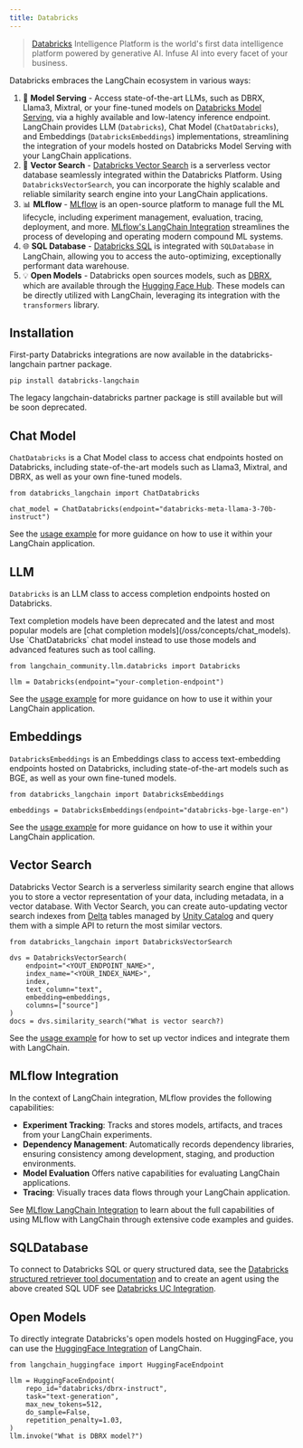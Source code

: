 ```yaml
---
title: Databricks
---
```


> [Databricks](https://www.databricks.com/) Intelligence Platform is the world's first data intelligence platform powered by generative AI. Infuse AI into every facet of your business.

Databricks embraces the LangChain ecosystem in various ways:

1. 🚀 **Model Serving** - Access state-of-the-art LLMs, such as DBRX, Llama3, Mixtral, or your fine-tuned models on [Databricks Model Serving](https://www.databricks.com/product/model-serving), via a highly available and low-latency inference endpoint. LangChain provides LLM (`Databricks`), Chat Model (`ChatDatabricks`), and Embeddings (`DatabricksEmbeddings`) implementations, streamlining the integration of your models hosted on Databricks Model Serving with your LangChain applications.
2. 📃 **Vector Search** - [Databricks Vector Search](https://www.databricks.com/product/machine-learning/vector-search) is a serverless vector database seamlessly integrated within the Databricks Platform. Using `DatabricksVectorSearch`, you can incorporate the highly scalable and reliable similarity search engine into your LangChain applications.
3. 📊 **MLflow** - [MLflow](https://mlflow.org/) is an open-source platform to manage full the ML lifecycle, including experiment management, evaluation, tracing, deployment, and more. [MLflow's LangChain Integration](/oss/integrations/providers/mlflow_tracking) streamlines the process of developing and operating modern compound ML systems.
4. 🌐 **SQL Database** - [Databricks SQL](https://www.databricks.com/product/databricks-sql) is integrated with `SQLDatabase` in LangChain, allowing you to access the auto-optimizing, exceptionally performant data warehouse.
5. 💡 **Open Models** - Databricks open sources models, such as [DBRX](https://www.databricks.com/blog/introducing-dbrx-new-state-art-open-llm), which are available through the [Hugging Face Hub](https://huggingface.co/databricks/dbrx-instruct). These models can be directly utilized with LangChain, leveraging its integration with the `transformers` library.

Installation
------------

First-party Databricks integrations are now available in the databricks-langchain partner package.

```
pip install databricks-langchain
```

The legacy langchain-databricks partner package is still available but will be soon deprecated.

Chat Model
----------

`ChatDatabricks` is a Chat Model class to access chat endpoints hosted on Databricks, including state-of-the-art models such as Llama3, Mixtral, and DBRX, as well as your own fine-tuned models.

```
from databricks_langchain import ChatDatabricks

chat_model = ChatDatabricks(endpoint="databricks-meta-llama-3-70b-instruct")
```

See the [usage example](/oss/integrations/chat/databricks) for more guidance on how to use it within your LangChain application.

LLM
---

`Databricks` is an LLM class to access completion endpoints hosted on Databricks.

<Warning>
Text completion models have been deprecated and the latest and most popular models are [chat completion models](/oss/concepts/chat_models). Use `ChatDatabricks` chat model instead to use those models and advanced features such as tool calling.
</Warning>

```
from langchain_community.llm.databricks import Databricks

llm = Databricks(endpoint="your-completion-endpoint")
```

See the [usage example](/oss/integrations/llms/databricks) for more guidance on how to use it within your LangChain application.

Embeddings
----------

`DatabricksEmbeddings` is an Embeddings class to access text-embedding endpoints hosted on Databricks, including state-of-the-art models such as BGE, as well as your own fine-tuned models.

```
from databricks_langchain import DatabricksEmbeddings

embeddings = DatabricksEmbeddings(endpoint="databricks-bge-large-en")
```

See the [usage example](/oss/integrations/text_embedding/databricks) for more guidance on how to use it within your LangChain application.

Vector Search
-------------

Databricks Vector Search is a serverless similarity search engine that allows you to store a vector representation of your data, including metadata, in a vector database. With Vector Search, you can create auto-updating vector search indexes from [Delta](https://docs.databricks.com/en/introduction/delta-comparison.html) tables managed by [Unity Catalog](https://www.databricks.com/product/unity-catalog) and query them with a simple API to return the most similar vectors.

```
from databricks_langchain import DatabricksVectorSearch

dvs = DatabricksVectorSearch(
    endpoint="<YOUT_ENDPOINT_NAME>",
    index_name="<YOUR_INDEX_NAME>",
    index,
    text_column="text",
    embedding=embeddings,
    columns=["source"]
)
docs = dvs.similarity_search("What is vector search?)
```

See the [usage example](/oss/integrations/vectorstores/databricks_vector_search) for how to set up vector indices and integrate them with LangChain.

MLflow Integration
------------------

In the context of LangChain integration, MLflow provides the following capabilities:

- **Experiment Tracking**: Tracks and stores models, artifacts, and traces from your LangChain experiments.
- **Dependency Management**: Automatically records dependency libraries, ensuring consistency among development, staging, and production environments.
- **Model Evaluation** Offers native capabilities for evaluating LangChain applications.
- **Tracing**: Visually traces data flows through your LangChain application.

See [MLflow LangChain Integration](/oss/integrations/providers/mlflow_tracking) to learn about the full capabilities of using MLflow with LangChain through extensive code examples and guides.

SQLDatabase
-----------

To connect to Databricks SQL or query structured data, see the [Databricks structured retriever tool documentation](https://docs.databricks.com/en/generative-ai/agent-framework/structured-retrieval-tools.html#table-query-tool) and to create an agent using the above created SQL UDF see [Databricks UC Integration](https://docs.unitycatalog.io/ai/integrations/langchain/).

Open Models
-----------

To directly integrate Databricks's open models hosted on HuggingFace, you can use the [HuggingFace Integration](/oss/integrations/providers/huggingface) of LangChain.

```
from langchain_huggingface import HuggingFaceEndpoint

llm = HuggingFaceEndpoint(
    repo_id="databricks/dbrx-instruct",
    task="text-generation",
    max_new_tokens=512,
    do_sample=False,
    repetition_penalty=1.03,
)
llm.invoke("What is DBRX model?")
```
